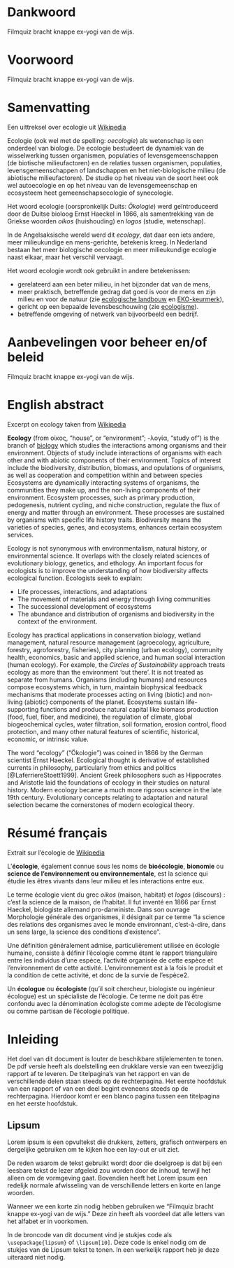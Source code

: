 # Dankwoord {-}

\lipsum[69-73] Filmquiz bracht knappe ex-yogi van de wijs.

# Voorwoord {-}

\lipsum[75-79] Filmquiz bracht knappe ex-yogi van de wijs.

# Samenvatting {-}

Een uittreksel over ecologie uit [Wikipedia](https://nl.wikipedia.org/wiki/Ecologie)

Ecologie (ook wel met de spelling: _oecologie_) als wetenschap is een onderdeel van biologie. De ecologie bestudeert de dynamiek van de wisselwerking tussen organismen, populaties of levensgemeenschappen (de biotische milieufactoren) en de relaties tussen organismen, populaties, levensgemeenschappen of landschappen en het niet-biologische milieu (de abiotische milieufactoren). De studie op het niveau van de soort heet ook wel autoecologie en op het niveau van de levensgemeenschap en ecosysteem heet gemeenschapsecologie of synecologie.

Het woord ecologie (oorspronkelijk Duits: _Ökologie_) werd geïntroduceerd door de Duitse bioloog Ernst Haeckel in 1866, als samentrekking van de Griekse woorden _oikos_ (huishouding) en _logos_ (studie, wetenschap).

In de Angelsaksische wereld werd dit _ecology_, dat daar een iets andere, meer milieukundige en mens-gerichte, betekenis kreeg. In Nederland bestaan het meer biologische oecologie en meer milieukundige ecologie naast elkaar, maar het verschil vervaagt.

Het woord ecologie wordt ook gebruikt in andere betekenissen:

- gerelateerd aan een beter milieu, in het bijzonder dat van de mens, 
- meer praktisch, betreffende gedrag dat goed is voor de mens en zijn milieu en voor de natuur (zie [ecologische landbouw](https://nl.wikipedia.org/wiki/Ecologische_landbouw) en [EKO-keurmerk](https://nl.wikipedia.org/wiki/EKO-keurmerk)), 
- gericht op een bepaalde levensbeschouwing (zie [ecologisme](https://nl.wikipedia.org/wiki/Ecologisme)).
- betreffende omgeving of netwerk van bijvoorbeeld een bedrijf.

# Aanbevelingen voor beheer en/of beleid {-}

\lipsum[85-89] Filmquiz bracht knappe ex-yogi van de wijs.

# English abstract {-}

\benglish

Excerpt on ecology taken from [Wikipedia](https://en.wikipedia.org/wiki/Ecology)

**Ecology** (from οίκος, "house", or "environment"; -λογία, "study of") is the branch of [biology](http://www.dictionary.com/browse/ecology|title=the definition of ecology|website=Dictionary.com|access-date=2018-02-20) which studies the interactions among organisms and their environment. Objects of study include interactions of organisms with each other and with abiotic components of their environment. Topics of interest include the biodiversity, distribution, biomass, and opulations of organisms, as well as cooperation and competition within and between species Ecosystems are dynamically interacting systems of organisms, the communities they make up, and the non-living components of their environment. Ecosystem processes, such as primary production, pedogenesis, nutrient cycling, and niche construction, regulate the flux of energy and matter through an environment. These processes are sustained by organisms with specific life history traits. Biodiversity means the varieties of species, genes, and ecosystems, enhances certain ecosystem services.

Ecology is not synonymous with environmentalism, natural history, or environmental science. It overlaps with the closely related sciences of evolutionary biology, genetics, and ethology. An important focus for ecologists is to improve the understanding of how biodiversity affects ecological function. Ecologists seek to explain:

* Life processes, interactions, and adaptations
* The movement of materials and energy through living communities
* The successional development of ecosystems
* The abundance and distribution of organisms and biodiversity in the context of the environment.

Ecology has practical applications in conservation biology, wetland management, natural resource management (agroecology, agriculture, forestry, agroforestry, fisheries), city planning (urban ecology), community health, economics, basic and applied science, and human social interaction (human ecology). For example, the _Circles of Sustainability_ approach treats ecology as more than the environment 'out there'. It is not treated as separate from humans. Organisms (including humans) and resources compose ecosystems which, in turn, maintain biophysical feedback mechanisms that moderate processes  acting on living (biotic) and non-living (abiotic) components of the planet. Ecosystems sustain life-supporting functions and produce natural capital like  biomass production (food, fuel, fiber, and medicine), the regulation of climate, global biogeochemical cycles, water filtration, soil formation, erosion control, flood protection, and many other natural features of scientific, historical, economic, or intrinsic value.

The word "ecology" ("Ökologie") was coined in 1866 by the German scientist Ernst Haeckel. Ecological thought is derivative of established currents in philosophy, particularly from ethics and politics [@LaferriereStoett1999]. Ancient Greek philosophers such as Hippocrates and Aristotle laid the foundations of ecology in their studies on natural history. Modern ecology became a much more rigorous science in the late 19th century. Evolutionary concepts relating to adaptation and natural selection became the cornerstones of modern ecological theory.

\eenglish

\bfrench

# Résumé français {-}

Extrait sur l'écologie de [Wikipedia](https://fr.wikipedia.org/wiki/%C3%89cologie)

L'**écologie**, également connue sous les noms de **bioécologie**, **bionomie** ou **science de l'environnement ou environnementale**, est la science qui étudie les êtres vivants dans leur milieu et les interactions entre eux.

Le terme écologie vient du grec _oikos_ (maison, habitat) et _logos_ (discours) : c'est la science de la maison, de l'habitat. Il fut inventé en 1866 par Ernst Haeckel, biologiste allemand pro-darwiniste. Dans son ouvrage Morphologie générale des organismes, il désignait par ce terme "la science des relations des organismes avec le monde environnant, c'est-à-dire, dans un sens large, la science des conditions d'existence".

Une définition généralement admise, particulièrement utilisée en écologie humaine, consiste à définir l'écologie comme étant le rapport triangulaire entre les individus d'une espèce, l'activité organisée de cette espèce et l'environnement de cette activité. L'environnement est à la fois le produit et la condition de cette activité, et donc de la survie de l'espèce2.

Un **écologue** ou **écologiste** (qu'il soit chercheur, biologiste ou ingénieur écologue) est un spécialiste de l'écologie. Ce terme ne doit pas être confondu avec la dénomination écologiste comme adepte de l’écologisme ou comme partisan de l’écologie politique.

\efrench

\mainmatter

# Inleiding 

Het doel van dit document is louter de beschikbare stijlelementen te tonen. De pdf versie heeft als doelstelling een drukklare versie van een tweezijdig rapport af te leveren. De titelpagina's van het rapport en van de verschillende delen staan steeds op de rechterpagina. Het eerste hoofdstuk van een rapport of van een deel begint eveneens steeds op de rechterpagina. Hierdoor komt er een blanco pagina tussen een titelpagina en het eerste hoofdstuk. 

## Lipsum

Lorem ipsum is een opvultekst die drukkers, zetters, grafisch ontwerpers en dergelijke gebruiken om te kijken hoe een lay-out er uit ziet.

De reden waarom de tekst gebruikt wordt door die doelgroep is dat bij een leesbare tekst de lezer afgeleid zou worden door de inhoud, terwijl het alleen om de vormgeving gaat. Bovendien heeft het Lorem ipsum een redelijk normale afwisseling van de verschillende letters en korte en lange woorden.

Wanneer we een korte zin nodig hebben gebruiken we "Filmquiz bracht knappe ex-yogi
van de wijs." Deze zin heeft als voordeel dat alle letters van het alfabet er in voorkomen.

In de broncode van dit document vind je stukjes code als `\usepackage{lipsum}` of `\lipsum[10]`. Deze code is enkel nodig om de stukjes van de Lipsum tekst te tonen. In een werkelijk rapport heb je deze uiteraard niet nodig.
